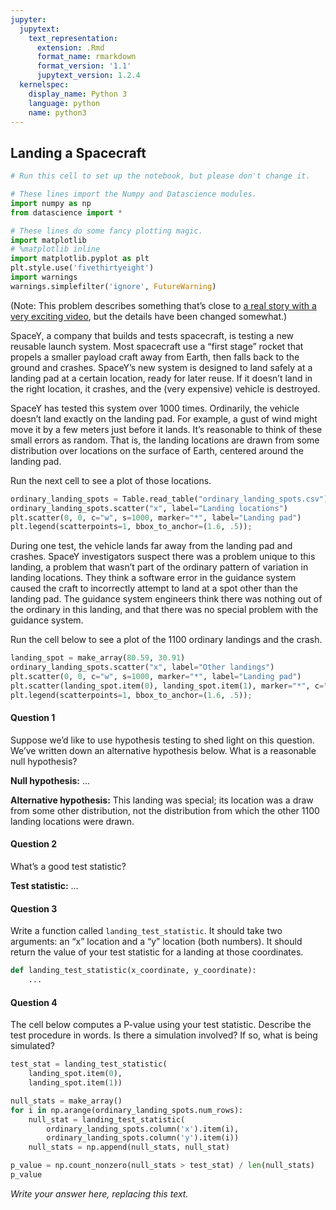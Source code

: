 ```yaml
---
jupyter:
  jupytext:
    text_representation:
      extension: .Rmd
      format_name: rmarkdown
      format_version: '1.1'
      jupytext_version: 1.2.4
  kernelspec:
    display_name: Python 3
    language: python
    name: python3
---
```


## Landing a Spacecraft

```python
# Run this cell to set up the notebook, but please don't change it.

# These lines import the Numpy and Datascience modules.
import numpy as np
from datascience import *

# These lines do some fancy plotting magic.
import matplotlib
# %matplotlib inline
import matplotlib.pyplot as plt
plt.style.use('fivethirtyeight')
import warnings
warnings.simplefilter('ignore', FutureWarning)
```

(Note: This problem describes something that's close to [a real story with a very exciting video](http://www.space.com/29119-spacex-reusable-rocket-landing-crash-video.html), but the details have been changed somewhat.)

SpaceY, a company that builds and tests spacecraft, is testing a new reusable launch system.  Most spacecraft use a "first stage" rocket that propels a smaller payload craft away from Earth, then falls back to the ground and crashes.  SpaceY's new system is designed to land safely at a landing pad at a certain location, ready for later reuse.  If it doesn't land in the right location, it crashes, and the (very expensive) vehicle is destroyed.

SpaceY has tested this system over 1000 times.  Ordinarily, the vehicle doesn't land exactly on the landing pad.  For example, a gust of wind might move it by a few meters just before it lands.  It's reasonable to think of these small errors as random.  That is, the landing locations are drawn from some distribution over locations on the surface of Earth, centered around the landing pad.

Run the next cell to see a plot of those locations.

```python
ordinary_landing_spots = Table.read_table("ordinary_landing_spots.csv")
ordinary_landing_spots.scatter("x", label="Landing locations")
plt.scatter(0, 0, c="w", s=1000, marker="*", label="Landing pad")
plt.legend(scatterpoints=1, bbox_to_anchor=(1.6, .5));
```

During one test, the vehicle lands far away from the landing pad and crashes.  SpaceY investigators suspect there was a problem unique to this landing, a problem that wasn't part of the ordinary pattern of variation in landing locations.  They think a software error in the guidance system caused the craft to incorrectly attempt to land at a spot other than the landing pad.  The guidance system engineers think there was nothing out of the ordinary in this landing, and that there was no special problem with the guidance system.

Run the cell below to see a plot of the 1100 ordinary landings and the crash.

```python
landing_spot = make_array(80.59, 30.91)
ordinary_landing_spots.scatter("x", label="Other landings")
plt.scatter(0, 0, c="w", s=1000, marker="*", label="Landing pad")
plt.scatter(landing_spot.item(0), landing_spot.item(1), marker="*", c="r", s=1000, label="Crash site")
plt.legend(scatterpoints=1, bbox_to_anchor=(1.6, .5));
```

<div class="hide">\pagebreak</div>
#### Question 1
Suppose we'd like to use hypothesis testing to shed light on this question.  We've written down an alternative hypothesis below.  What is a reasonable null hypothesis?

<!-- #region {"for_assignment_type": "student"} -->
**Null hypothesis:** ...

**Alternative hypothesis:** This landing was special; its location was a draw from some other distribution, not the distribution from which the other 1100 landing locations were drawn.
<!-- #endregion -->

<div class="hide">\pagebreak</div>
#### Question 2
What's a good test statistic?

<!-- #region {"for_assignment_type": "student"} -->
**Test statistic:** ...
<!-- #endregion -->

<div class="hide">\pagebreak</div>
#### Question 3
Write a function called `landing_test_statistic`.  It should take two arguments: an "x" location and a "y" location (both numbers).  It should return the value of your test statistic for a landing at those coordinates.

```python
def landing_test_statistic(x_coordinate, y_coordinate):
    ...
```

<div class="hide">\pagebreak</div>
#### Question 4
The cell below computes a P-value using your test statistic.  Describe the test procedure in words.  Is there a simulation involved?  If so, what is being simulated?

```python
test_stat = landing_test_statistic(
    landing_spot.item(0),
    landing_spot.item(1))

null_stats = make_array()
for i in np.arange(ordinary_landing_spots.num_rows):
    null_stat = landing_test_statistic(
        ordinary_landing_spots.column('x').item(i),
        ordinary_landing_spots.column('y').item(i))
    null_stats = np.append(null_stats, null_stat)

p_value = np.count_nonzero(null_stats > test_stat) / len(null_stats)
p_value
```

*Write your answer here, replacing this text.*
